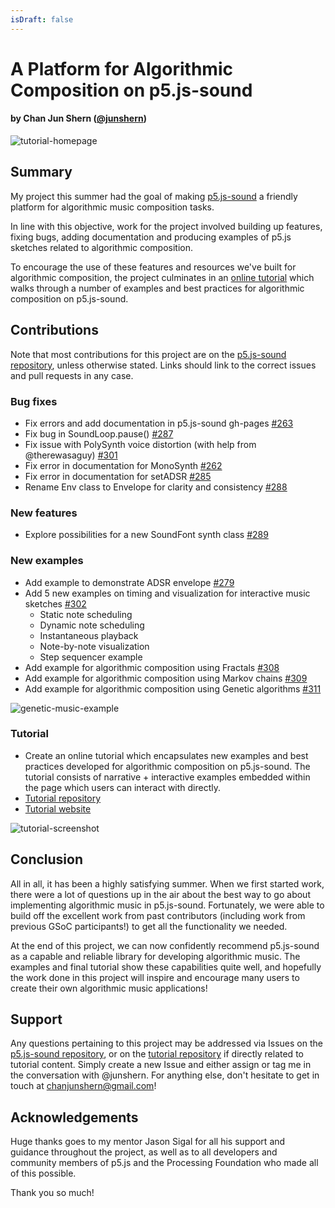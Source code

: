 ```yaml
---
isDraft: false
---
```

# A Platform for Algorithmic Composition on p5.js-sound

#### by Chan Jun Shern ([@junshern](https://github.com/JunShern))

![tutorial-homepage](https://raw.githubusercontent.com/JunShern/algorithmic-music-tutorial/main/screenshots/home.png)

## Summary

My project this summer had the goal of making [p5.js-sound](https://github.com/processing/p5.js-sound) a friendly platform for algorithmic music composition tasks.

In line with this objective, work for the project involved building up features, fixing bugs, adding documentation and producing examples of p5.js sketches related to algorithmic composition.

To encourage the use of these features and resources we've built for algorithmic composition, the project culminates in an [online tutorial](https://junshern.github.io/algorithmic-music-tutorial/) which walks through a number of examples and best practices for algorithmic composition on p5.js-sound.

## Contributions

Note that most contributions for this project are on the [p5.js-sound repository](https://github.com/processing/p5.js-sound), unless otherwise stated. Links should link to the correct issues and pull requests in any case.

### Bug fixes

* Fix errors and add documentation in p5.js-sound gh-pages [#263](https://github.com/processing/p5.js-sound/issues/263)
* Fix bug in SoundLoop.pause() [#287](https://github.com/processing/p5.js-sound/pull/287)
* Fix issue with PolySynth voice distortion (with help from @therewasaguy) [#301](https://github.com/processing/p5.js-sound/issues/301)
* Fix error in documentation for MonoSynth [#262](https://github.com/processing/p5.js-sound/pull/262)
* Fix error in documentation for setADSR [#285](https://github.com/processing/p5.js-sound/pull/285)
* Rename Env class to Envelope for clarity and consistency [#288](https://github.com/processing/p5.js-sound/pull/288)

### New features

* Explore possibilities for a new SoundFont synth class [#289](https://github.com/processing/p5.js-sound/issues/289)

### New examples

* Add example to demonstrate ADSR envelope [#279](https://github.com/processing/p5.js-sound/pull/279)
* Add 5 new examples on timing and visualization for interactive music sketches [#302](https://github.com/processing/p5.js-sound/pull/302)
  * Static note scheduling
  * Dynamic note scheduling
  * Instantaneous playback
  * Note-by-note visualization
  * Step sequencer example
* Add example for algorithmic composition using Fractals [#308](https://github.com/processing/p5.js-sound/pull/308)
* Add example for algorithmic composition using Markov chains [#309](https://github.com/processing/p5.js-sound/pull/309)
* Add example for algorithmic composition using Genetic algorithms [#311](https://github.com/processing/p5.js-sound/pull/311)

![genetic-music-example](https://raw.githubusercontent.com/JunShern/algorithmic-music-tutorial/main/screenshots/sketch-fullscreen.PNG)

### Tutorial

* Create an online tutorial which encapsulates new examples and best practices developed for algorithmic composition on p5.js-sound. The tutorial consists of narrative + interactive examples embedded within the page which users can interact with directly.
* [Tutorial repository](https://github.com/JunShern/explorable-algcomp)
* [Tutorial website](https://junshern.github.io/algorithmic-music-tutorial/)

![tutorial-screenshot](https://raw.githubusercontent.com/JunShern/algorithmic-music-tutorial/main/screenshots/sketch1.PNG)

## Conclusion

All in all, it has been a highly satisfying summer. When we first started work, there were a lot of questions up in the air about the best way to go about implementing algorithmic music in p5.js-sound. Fortunately, we were able to build off the excellent work from past contributors (including work from previous GSoC participants!) to get all the functionality we needed.

At the end of this project, we can now confidently recommend p5.js-sound as a capable and reliable library for developing algorithmic music. The examples and final tutorial show these capabilities quite well, and hopefully the work done in this project will inspire and encourage many users to create their own algorithmic music applications!

## Support

Any questions pertaining to this project may be addressed via Issues on the [p5.js-sound repository](https://github.com/processing/p5.js-sound), or on the [tutorial repository](https://github.com/JunShern/explorable-algcomp) if directly related to tutorial content. Simply create a new Issue and either assign or tag me in the conversation with @junshern. For anything else, don't hesitate to get in touch at chanjunshern@gmail.com!

## Acknowledgements

Huge thanks goes to my mentor Jason Sigal for all his support and guidance throughout the project, as well as to all developers and community members of p5.js and the Processing Foundation who made all of this possible.

Thank you so much!
